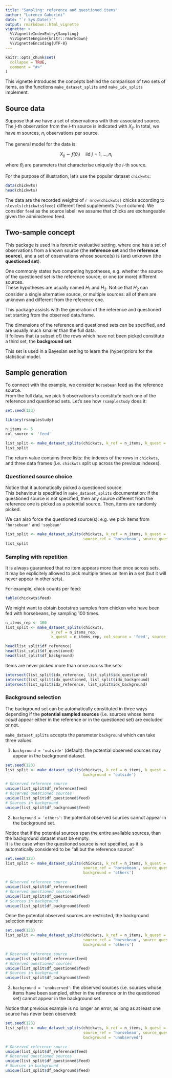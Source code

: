 ```yaml
---
title: "Sampling: reference and questioned items"
author: "Lorenzo Gaborini"
date: "`r Sys.Date()`"
output: rmarkdown::html_vignette
vignette: >
  %\VignetteIndexEntry{Sampling}
  %\VignetteEngine{knitr::rmarkdown}
  %\VignetteEncoding{UTF-8}
---
```


```r
knitr::opts_chunk$set(
  collapse = TRUE,
  comment = "#>"
)
```

This vignette introduces the concepts behind the comparison of two sets of items, as the functions `make_dataset_splits` and `make_idx_splits` implement.

## Source data

Suppose that we have a set of observations with their associated source.    
The $j$-th observation from the $i$-th source is indicated with $X_{ij}$.
In total, we have $m$ sources, $n_i$ observations per source.

The general model for the data is:

$$X_{ij} \sim f(\theta_i) \quad \text{iid } j = 1, ..., n_i $$

where $\theta_i$ are parameters that characterise uniquely the $i$-th source.

For the purpose of illustration, let's use the popular dataset `chickwts`:

```r
data(chickwts)
head(chickwts)
```

The data are the recorded weights of `r nrow(chickwts)` chicks according to `nlevels(chickwts$feed)` different feed supplements (`feed` column).
We consider `feed` as the source label: we assume that chicks are exchangeable given the administered feed.

## Two-sample concept

This package is used in a forensic evaluative setting, where one has a set of observations from a known source (the **reference set** and the **reference source**), and a set of observations whose source(s) is (are) unknown (the **questioned set**).    

One commonly states two competing hypotheses, e.g. whether the source of the questioned set is the reference source, or one (or more) different sources.   
These hypotheses are usually named $H_1$ and $H_2$. Notice that $H_2$ can consider a single alternative source, or multiple sources: all of them are unknown and different from the reference one. 

This package assists with the generation of the reference and questioned set starting from the observed data.frame.   

The dimensions of the reference and questioned sets can be specified, and are usually much smaller than the full data.    
It follows that (a subset of) the rows which have not been picked constitute a third set, the **background set**.    

This set is used in a Bayesian setting to learn the (hyper)priors for the statistical model.

## Sample generation

To connect with the example, we consider `horsebean` feed as the reference source.    
From the full data, we pick 5 observations to constitute each one of the reference and questioned sets. Let's see how `rsamplestudy` does it:

```r
set.seed(123)

library(rsamplestudy)

n_items <- 5
col_source <- 'feed'

list_split <- make_dataset_splits(chickwts, k_ref = n_items, k_quest = n_items, col_source = 'feed', source_ref = 'horsebean')
list_split
```

The return value contains three lists: the indexes of the rows in `chickwts`, and three data frames (i.e. `chickwts` split up across the previous indexes).

### Questioned source choice 

Notice that it automatically picked a questioned source.    
This behaviour is specified in `make_dataset_splits` documentation: if the questioned source is not specified, then any source different from the reference one is picked as a potential source. Then, items are randomly picked.

We can also force the questioned source(s): e.g. we pick items from `'horsebean'` and `'soybean'`

```r
list_split <- make_dataset_splits(chickwts, k_ref = n_items, k_quest = n_items, col_source = 'feed', 
                                  source_ref = 'horsebean', source_quest = c('horsebean', 'soybean'))
list_split
```

### Sampling with repetition

It is always guaranteed that no item appears more than once across sets.    
It may be explicitely allowed to pick multiple times an item **in** a set (but it will never appear in other sets).

For example, chick counts per feed:

```r
table(chickwts$feed)
```

We might want to obtain bootstrap samples from chicken who have been fed with horsebeans, by sampling 100 times.   


```r
n_items_rep <- 100
list_split <- make_dataset_splits(chickwts, 
                    k_ref = n_items_rep, 
                    k_quest = n_items_rep, col_source = 'feed', source_ref = 'horsebean')

head(list_split$df_reference)
head(list_split$df_questioned)
head(list_split$df_background)
```

Items are never picked more than once across the sets:

```r
intersect(list_split$idx_reference, list_split$idx_questioned)
intersect(list_split$idx_questioned, list_split$idx_background)
intersect(list_split$idx_reference, list_split$idx_background)
```


### Background selection

The background set can be automatically constituted in three ways depending if the **potential sampled sources** (i.e. sources whose items *could* appear either in the reference or in the questioned set) are excluded or not.

`make_dataset_splits` accepts the parameter `background` which can take three values:

1. `background = 'outside'` (default): the potential observed sources may appear in the background dataset.

```r
set.seed(123)
list_split <- make_dataset_splits(chickwts, k_ref = n_items, k_quest = n_items, col_source = 'feed', source_ref = 'horsebean',
                                  background = 'outside')

# Observed reference source
unique(list_split$df_reference$feed)
# Observed questioned sources
unique(list_split$df_questioned$feed)
# Sources in background
unique(list_split$df_background$feed)

```

2. `background = 'others'`: the potential observed sources cannot appear in the background set.

Notice that if the potential sources span the entire available sources, than the background dataset must be empty.    
It is the case when the questioned source is not specified, as it is automatically considered to be "all but the reference source".


```r
set.seed(123)
list_split <- make_dataset_splits(chickwts, k_ref = n_items, k_quest = n_items, col_source = 'feed', 
                                  source_ref = 'horsebean', source_quest = NULL,
                                  background = 'others')

# Observed reference source
unique(list_split$df_reference$feed)
# Observed questioned sources
unique(list_split$df_questioned$feed)
# Sources in background
unique(list_split$df_background$feed)

```

Once the potential observed sources are restricted, the background selection matters:

```r
set.seed(123)
list_split <- make_dataset_splits(chickwts, k_ref = n_items, k_quest = n_items, col_source = 'feed', 
                                  source_ref = 'horsebean', source_quest = c('horsebean', 'soybean'),
                                  background = 'others')

# Observed reference source
unique(list_split$df_reference$feed)
# Observed questioned sources
unique(list_split$df_questioned$feed)
# Sources in background
unique(list_split$df_background$feed)

```

3. `background = 'unobserved'`: the observed sources (i.e. sources whose items have been sampled, either in the reference or in the questioned set) cannot appear in the background set.

Notice that previous example is no longer an error, as long as at least one source has never been observed:


```r
set.seed(123)
list_split <- make_dataset_splits(chickwts, k_ref = n_items, k_quest = n_items, col_source = 'feed', 
                                  source_ref = 'horsebean', source_quest = NULL,
                                  background = 'unobserved')

# Observed reference source
unique(list_split$df_reference$feed)
# Observed questioned sources
unique(list_split$df_questioned$feed)
# Sources in background
unique(list_split$df_background$feed)

```
